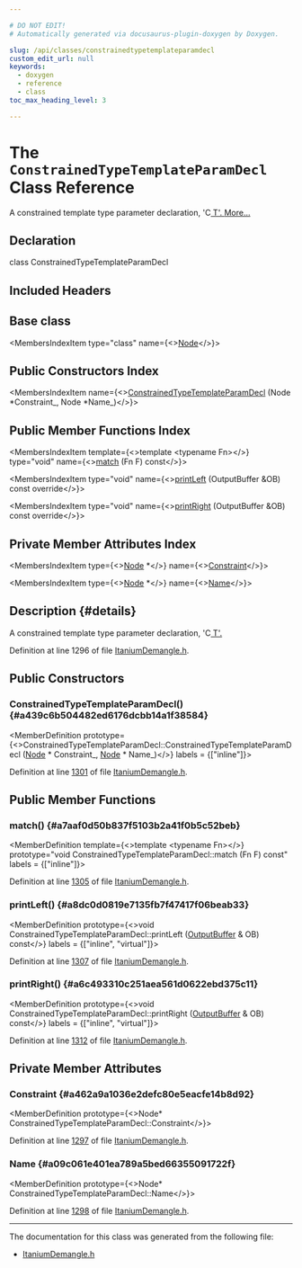 ```yaml
---

# DO NOT EDIT!
# Automatically generated via docusaurus-plugin-doxygen by Doxygen.

slug: /api/classes/constrainedtypetemplateparamdecl
custom_edit_url: null
keywords:
  - doxygen
  - reference
  - class
toc_max_heading_level: 3

---
```





# The `ConstrainedTypeTemplateParamDecl` Class Reference

<DoxygenPage pluginConfig={pluginConfig}>

A constrained template type parameter declaration, &#39;C<u> T&#39;. </u> <a href="#details">More...</a>

## Declaration

<CodeBlock>class ConstrainedTypeTemplateParamDecl</CodeBlock>

## Included Headers

<IncludesList>
<IncludesListItem
  filePath="llvm/Demangle/ItaniumDemangle.h"
  permalink="/docs/api/files/include/include/llvm/include/llvm/demangle/itaniumdemangle-h"
  isLocal="true" />
</IncludesList>

## Base class

<MembersIndex>

<MembersIndexItem
  type="class"
  name={<><a href="/docs/api/classes/node">Node</a></>}>
</MembersIndexItem>

</MembersIndex>

## Public Constructors Index

<MembersIndex>

<MembersIndexItem
  name={<><a href="#a439c6b504482ed6176dcbb14a1f38584">ConstrainedTypeTemplateParamDecl</a> (Node &#42;Constraint&#95;, Node &#42;Name&#95;)</>}>
</MembersIndexItem>

</MembersIndex>

## Public Member Functions Index

<MembersIndex>

<MembersIndexItem
  template={<>template &lt;typename Fn&gt;</>}
  type="void"
  name={<><a href="#a7aaf0d50b837f5103b2a41f0b5c52beb">match</a> (Fn F) const</>}>
</MembersIndexItem>

<MembersIndexItem
  type="void"
  name={<><a href="#a8dc0d0819e7135fb7f47417f06beab33">printLeft</a> (OutputBuffer &amp;OB) const override</>}>
</MembersIndexItem>

<MembersIndexItem
  type="void"
  name={<><a href="#a6c493310c251aea561d0622ebd375c11">printRight</a> (OutputBuffer &amp;OB) const override</>}>
</MembersIndexItem>

</MembersIndex>

## Private Member Attributes Index

<MembersIndex>

<MembersIndexItem
  type={<><a href="/docs/api/classes/node">Node</a> &#42;</>}
  name={<><a href="#a462a9a1036e2defc80e5eacfe14b8d92">Constraint</a></>}>
</MembersIndexItem>

<MembersIndexItem
  type={<><a href="/docs/api/classes/node">Node</a> &#42;</>}
  name={<><a href="#a09c061e401ea789a5bed66355091722f">Name</a></>}>
</MembersIndexItem>

</MembersIndex>

## Description {#details}

A constrained template type parameter declaration, &#39;C<u> T&#39;. </u>

Definition at line 1296 of file <a href="/docs/api/files/include/include/llvm/include/llvm/demangle/itaniumdemangle-h">ItaniumDemangle.h</a>.

<SectionDefinition>

## Public Constructors

### ConstrainedTypeTemplateParamDecl() {#a439c6b504482ed6176dcbb14a1f38584}

<MemberDefinition
  prototype={<>ConstrainedTypeTemplateParamDecl::ConstrainedTypeTemplateParamDecl (<a href="/docs/api/classes/node">Node</a> &#42; Constraint_, <a href="/docs/api/classes/node">Node</a> &#42; Name_)</>}
  labels = {["inline"]}>

Definition at line <a href="/docs/api/files/include/include/llvm/include/llvm/demangle/itaniumdemangle-h/#l01301">1301</a> of file <a href="/docs/api/files/include/include/llvm/include/llvm/demangle/itaniumdemangle-h">ItaniumDemangle.h</a>.
</MemberDefinition>

</SectionDefinition>

<SectionDefinition>

## Public Member Functions

### match() {#a7aaf0d50b837f5103b2a41f0b5c52beb}

<MemberDefinition
  template={<>template &lt;typename Fn&gt;</>}
  prototype="void ConstrainedTypeTemplateParamDecl::match (Fn F) const"
  labels = {["inline"]}>

Definition at line <a href="/docs/api/files/include/include/llvm/include/llvm/demangle/itaniumdemangle-h/#l01305">1305</a> of file <a href="/docs/api/files/include/include/llvm/include/llvm/demangle/itaniumdemangle-h">ItaniumDemangle.h</a>.
</MemberDefinition>

### printLeft() {#a8dc0d0819e7135fb7f47417f06beab33}

<MemberDefinition
  prototype={<>void ConstrainedTypeTemplateParamDecl::printLeft (<a href="/docs/api/classes/outputbuffer">OutputBuffer</a> &amp; OB) const</>}
  labels = {["inline", "virtual"]}>

Definition at line <a href="/docs/api/files/include/include/llvm/include/llvm/demangle/itaniumdemangle-h/#l01307">1307</a> of file <a href="/docs/api/files/include/include/llvm/include/llvm/demangle/itaniumdemangle-h">ItaniumDemangle.h</a>.
</MemberDefinition>

### printRight() {#a6c493310c251aea561d0622ebd375c11}

<MemberDefinition
  prototype={<>void ConstrainedTypeTemplateParamDecl::printRight (<a href="/docs/api/classes/outputbuffer">OutputBuffer</a> &amp; OB) const</>}
  labels = {["inline", "virtual"]}>

Definition at line <a href="/docs/api/files/include/include/llvm/include/llvm/demangle/itaniumdemangle-h/#l01312">1312</a> of file <a href="/docs/api/files/include/include/llvm/include/llvm/demangle/itaniumdemangle-h">ItaniumDemangle.h</a>.
</MemberDefinition>

</SectionDefinition>

<SectionDefinition>

## Private Member Attributes

### Constraint {#a462a9a1036e2defc80e5eacfe14b8d92}

<MemberDefinition
  prototype={<>Node&#42; ConstrainedTypeTemplateParamDecl::Constraint</>}>

Definition at line <a href="/docs/api/files/include/include/llvm/include/llvm/demangle/itaniumdemangle-h/#l01297">1297</a> of file <a href="/docs/api/files/include/include/llvm/include/llvm/demangle/itaniumdemangle-h">ItaniumDemangle.h</a>.
</MemberDefinition>

### Name {#a09c061e401ea789a5bed66355091722f}

<MemberDefinition
  prototype={<>Node&#42; ConstrainedTypeTemplateParamDecl::Name</>}>

Definition at line <a href="/docs/api/files/include/include/llvm/include/llvm/demangle/itaniumdemangle-h/#l01298">1298</a> of file <a href="/docs/api/files/include/include/llvm/include/llvm/demangle/itaniumdemangle-h">ItaniumDemangle.h</a>.
</MemberDefinition>

</SectionDefinition>

<hr/>

The documentation for this class was generated from the following file:

<ul>
<li><a href="/docs/api/files/include/include/llvm/include/llvm/demangle/itaniumdemangle-h">ItaniumDemangle.h</a></li>
</ul>

</DoxygenPage>
